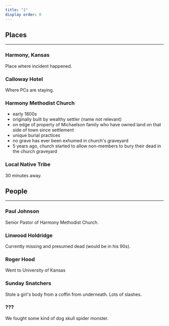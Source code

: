 ```yaml
---
title: "1"
display order: 0
---
```


## Places

---

### Harmony, Kansas
Place where incident happened.

### Calloway Hotel
Where PCs are staying.

### Harmony Methodist Church
- early 1800s
- originally built by wealthy settler (name not relevant)
- on edge of property of Michaelson family who have owned land on that side of town since settlement
- unique burial practices
- no grave has ever been exhumed in church's graveyard
- 5 years ago, church started to allow non-members to bury their dead in the church graveyard

### Local Native Tribe
30 minutes away.

## People

---

### Paul Johnson

Senior Pastor of Harmony Methodist Church.

### Linwood Holdridge

Currently missing and presumed dead (would be in his 90s).

### Roger Hood
Went to University of Kansas

### Sunday Snatchers

Stole a girl's body from a coffin from underneath. Lots of slashes.

### ???

We fought some kind of dog skull spider monster.

